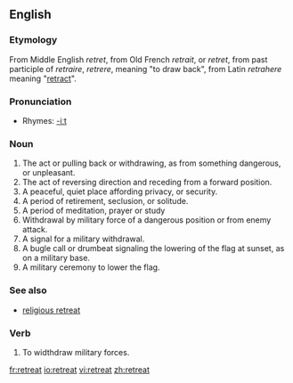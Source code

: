 ==English==

===Etymology===
From Middle English ''retret'', from Old French ''retrait'', or ''retret'', from past participle of ''retraire'', ''retrere'', meaning "to draw back", from Latin ''retrahere'' meaning "[[retract]]".

===Pronunciation===
*Rhymes: [[Rhymes:English:-iːt|-iːt]]

===Noun===
{{en-noun}}

# The act or pulling back or withdrawing, as from something dangerous, or unpleasant. 
# The act of reversing direction and receding from a forward position. 
# A peaceful, quiet place affording privacy, or security. 
# A period of retirement, seclusion, or solitude. 
# A period of meditation, prayer or study
# Withdrawal by military force of a dangerous position or from enemy attack. 
# A signal for a military withdrawal. 
# A bugle call or drumbeat signaling the lowering of the flag at sunset, as on a military base. 
# A military ceremony to lower the flag. 

===See also===
*[[religious retreat]]

===Verb===
{{en-verb}}

# To widthdraw military forces.

[[fr:retreat]]
[[io:retreat]]
[[vi:retreat]]
[[zh:retreat]]